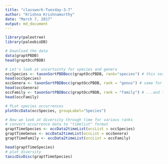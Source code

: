```yaml
---
title: "classwork-Tuesday-3-7"
author: "Krishna Krishnamurthy"
date: "March 7, 2017"
output: md_document
---
```


```r
library(paleotree)
library(paleobioDB)

# Download the data
data(graptPBDB)
head(graptOccPBDB)

# Let's look at uncertainty for species and genera
occSpecies <- taxonSortPBDBocc(graptOccPBDB, rank="species") # this sorts unique taxa and lists first and last occurrences
head(occSpecies)
occGenera <- taxonSortPBDBocc(graptOccPBDB, rank = "genus") # same for genera
head(occGenera)
occFamily <- taxonSortPBDBocc(graptOccPBDB, rank = "family") # ...and for families
head(occFamily)

# PLot species occurrences
plotOccData(occSpecies, groupLabel="Species")

# Now we look at diversity through time for various ranks
# convert occurrence data to "timelist" format
graptTimeSpecies <- occData2timeList(occList = occSpecies)
graptTimeGenus <- occData2timeList(occList = occGenera)
graptTimeFamily <- occData2timeList(occList = occFamily)

head(graptTimeSpecies)
# plot diversity
taxicDivDisc(graptTimeSpecies)
```

